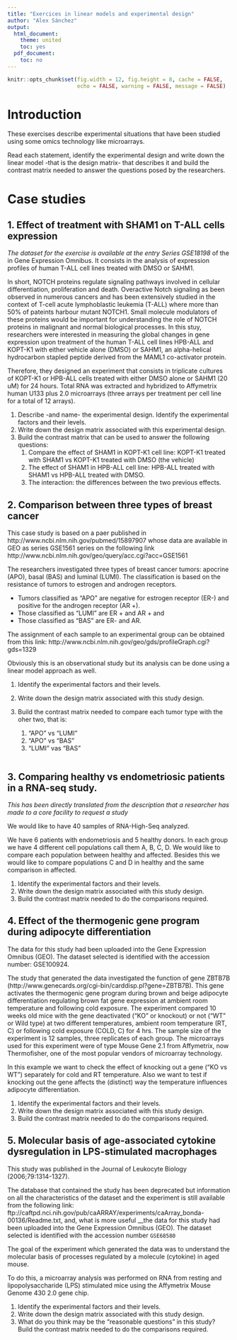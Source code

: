 ```yaml
---
title: "Exercices in linear models and experimental design"
author: "Alex Sánchez"
output:
  html_document:
    theme: united
    toc: yes
  pdf_document:
    toc: no
---
```


```r
knitr::opts_chunk$set(fig.width = 12, fig.height = 8, cache = FALSE,
                      echo = FALSE, warning = FALSE, message = FALSE)
```
# Introduction

These exercises describe experimental situations that have been studied using some omics technology like microarrays.

Read each statement, identify the experimental design and write down the linear model -that is the design matrix- that describes it and build the contrast matrix needed to answer the questions posed by the researchers.

# Case studies

## 1. Effect of treatment with SHAM1 on T-ALL cells expression

_The dataset for the exercise is available at the entry Series GSE18198_ of the in Gene Expression Omnibus. It consists in the analysis of expression profiles of human T-ALL cell lines treated with DMSO or SAHM1.

In short, NOTCH proteins regulate signaling pathways involved in cellular differentiation, proliferation and death. Overactive Notch signaling as been observed in numerous cancers and has been extensively studied in the context of T-cell acute lymphoblastic leukemia (T-ALL) where more than 50% of pateints harbour mutant NOTCH1. Small molecule modulators of these proteins would be important for understanding the role of NOTCH proteins in malignant and normal biological processes. In this stuy, researchers were interested in measuring the global changes in gene expression upon treatment of the human T-ALL cell lines HPB-ALL and KOPT-K1 with either vehicle alone (DMSO) or SAHM1, an alpha-helical hydrocarbon stapled peptide derived from the MAML1 co-activator protein. 

Therefore, they designed an experiment that consists in triplicate cultures of KOPT-K1 or HPB-ALL cells treated with either DMSO alone or SAHM1 (20 uM) for 24 hours. Total RNA was extracted and hybridized to Affymetrix human U133 plus 2.0 microarrays (three arrays per treatment per cell line for a total of 12 arrays).

1. Describe -and name- the experimental design. Identify the experimental factors and their levels.
2. Write down the design matrix associated with this experimental design.
3. Build the contrast matrix that can be used to answer the following questions:
    1. Compare the effect of SHAM1 in KOPT-K1 cell line: KOPT-K1 treated with SHAM1 vs KOPT-K1 treated with DMSO (the vehicle)
    2. The effect of SHAM1 in HPB-ALL cell line: HPB-ALL treated with SHAM1 vs HPB-ALL treated with DMSO.
    3. The interaction: the differences between the two previous effects.

## 2. Comparison between three types of breast cancer

This case study is based on a paer published in  http://www.ncbi.nlm.nih.gov/pubmed/15897907 whose data are available in GEO as series GSE1561 series on the following link
http://www.ncbi.nlm.nih.gov/geo/query/acc.cgi?acc=GSE1561

The researchers investigated three types of breast
cancer tumors: apocrine (APO), basal (BAS) and luminal (LUMI). The classification is based on the resistance of tumors to estrogen and androgen receptors.

- Tumors classified as "APO" are negative for estrogen receptor (ER-) and positive for the androgen receptor (AR +).
- Those classified as "LUMI" are ER + and AR + and
- Those classified as "BAS" are ER- and AR.

The assignment of each sample to an experimental group can be obtained from this link:
http://www.ncbi.nlm.nih.gov/geo/gds/profileGraph.cgi?gds=1329

Obviously this is an observational study but its analysis can be done using a linear model approach as well.

1. Identify the experimental factors and their levels.
2. Write down the design matrix associated with this study design.
3. Build the contrast matrix needed to compare each tumor type with the oher two, that is:

    1. "APO" vs “LUMI”
    2. “APO" vs “BAS”
    3. “LUMI" vas "BAS"
    
```r

```

    
## 3. Comparing healthy vs endometriosic patients in a RNA-seq study.

_This has been directly translated from the description that a researcher has made to a core facility to request a study_

We would like to have 40 samples of RNA-High-Seq analyzed.

We have 6 patients with endometriosis and 5 healthy donors. In each group we have 4 different cell populations call them A, B, C, D. We would like to compare each population between healthy and affected. Besides this we would like to compare populations C and D in healthy and the same comparison in affected.

1. Identify the experimental factors and their levels.
2. Write down the design matrix associated with this study design.
3. Build the contrast matrix needed to do the comparisons required.


## 4. Effect of the thermogenic gene program during adipocyte differentiation

The data for this study had been uploaded into the Gene Expression Omnibus (GEO). The dataset selected is identified with the accession number: GSE100924.

The study that generated the data investigated the function of gene ZBTB7B (http://www.genecards.org/cgi-bin/carddisp.pl?gene=ZBTB7B). This gene activates the thermogenic gene program during brown and beige adipocyte differentiation regulating brown fat gene expression at ambient room temperature and following cold exposure. 
The experiment compared 10 weeks old mice with the gene deactivated (“KO” or knockout) or not (“WT” or Wild type) at two different temperatures, ambient room temperature (RT, C) or following cold exposure (COLD, C) for 4 hrs. The sample size of the experiment is 12 samples, three replicates of each group.
The microarrays used for this experiment were of type Mouse Gene 2.1 from Affymetrix, now Thermofisher, one of the most popular vendors of microarray technology.

In this example we want to check the effect of knocking out a gene (“KO vs WT”) separately for cold and RT temperature. Also we want to test if knocking out the gene affects the (distinct) way the temperature influences adipocyte differentiation.

1. Identify the experimental factors and their levels.
2. Write down the design matrix associated with this study design.
3. Build the contrast matrix needed to do the comparisons required.


## 5. Molecular basis of age-associated cytokine dysregulation in LPS-stimulated macrophages

This study was published in the Journal of Leukocyte
Biology (2006;79:1314-1327). 

The database that contained the study has been deprecated but information on all the characteristics of the dataset and the experiment is still available from the following link: ftp://caftpd.nci.nih.gov/pub/caARRAY/experiments/caArray_bonda-00136/Readme.txt, and, what is more useful __the data for this study had been uploaded into the Gene Expression Omnibus (GEO). The dataset selected is identified with the accession number `GSE68580`

The goal of the experiment which generated the data was to understand the molecular basis of processes regulated by a molecule (cytokine) in aged mouse.

To do this, a microarray analysis was performed on RNA from resting and lipopolysaccharide (LPS) stimulated mice using the Affymetrix Mouse Genome 430 2.0 gene chip.

1. Identify the experimental factors and their levels.
2. Write down the design matrix associated with this study design.
3. What do you think may be the "reasonable questions" in this study? Build the contrast matrix needed to do the comparisons required.

